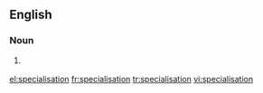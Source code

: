 ==English==

===Noun===
{{en-noun}}

# {{British}} {{alternative spelling of|[[specialization#Noun|specialization]]}}

[[el:specialisation]]
[[fr:specialisation]]
[[tr:specialisation]]
[[vi:specialisation]]